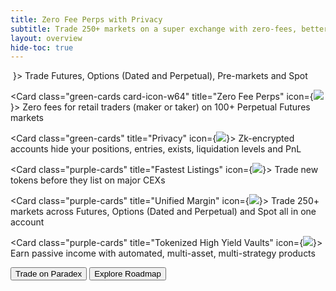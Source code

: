 ```yaml
---
title: Zero Fee Perps with Privacy
subtitle: Trade 250+ markets on a super exchange with zero-fees, better-than-CEX liquidity, and institutional-grade privacy, all built on a blazingly fast blockchain. The SuperDEX era is here. Powered by $DIME.
layout: overview
hide-toc: true
---
```


<embed class="w-full h-auto" src="../assets/superdex-banner.webp" type="image/png" />

<CardGroup cols={3}>
  <Card class="green-cards" title="Trade Any Asset" icon={<img src="../assets/icons/trade-icon.svg" />}>
    Trade Futures, Options (Dated and Perpetual), Pre-markets and Spot
  </Card>

  <Card class="green-cards card-icon-w64" title="Zero Fee Perps" icon={<img src="../assets/icons/0-fee-icon.svg" />}>
    Zero fees for retail traders (maker or taker) on 100+ Perpetual Futures markets
  </Card>

  <Card class="green-cards" title="Privacy" icon={<img src="../assets/icons/privacy-icon.svg" />}>
    Zk-encrypted accounts hide your positions, entries, exists, liquidation levels and PnL
  </Card>

  <Card class="purple-cards" title="Fastest Listings" icon={<img src="../assets/icons/fast-listing-icon.svg" />}>
    Trade new tokens before they list on major CEXs
  </Card>

  <Card class="purple-cards" title="Unified Margin" icon={<img src="../assets/icons/unified-margin-icon.svg" />}>
    Trade 250+ markets across Futures, Options (Dated and Perpetual) and Spot all in one account
  </Card>

  <Card class="purple-cards" title="Tokenized High Yield Vaults"  icon={<img src="../assets/icons/vaults-icon.svg" />}>
    Earn passive income with automated, multi-asset, multi-strategy products
  </Card>
</CardGroup>

<div class="w-full flex justify-center items-center gap-2 pt-4">
  <Button href="https://app.paradex.trade" intent="primary" large rounded>
    Trade on Paradex
  </Button>

  <Button href="/getting-started/roadmap" intent="primary" large rounded outlined>
    Explore Roadmap
  </Button>
</div>
